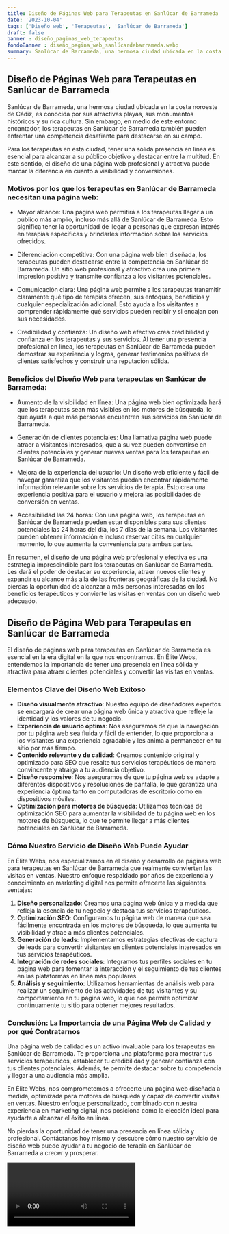 ```yaml
---
title: Diseño de Páginas Web para Terapeutas en Sanlúcar de Barrameda
date: '2023-10-04'
tags: ['Diseño web', 'Terapeutas', 'Sanlúcar de Barrameda']
draft: false
banner : diseño_paginas_web_terapeutas
fondoBanner : diseño_pagina_web_sanlúcardebarrameda.webp
summary: Sanlúcar de Barrameda, una hermosa ciudad ubicada en la costa noroeste de Cádiz, es conocida por sus atractivas playas, sus monumentos históricos y su rica cultura. Sin embargo, en medio de este entorno encantador, los terapeutas en Sanlúcar de Barrameda también pueden enfrentar una competencia desafiante para destacarse en su campo.
---
```


## Diseño de Páginas Web para Terapeutas en Sanlúcar de Barrameda

Sanlúcar de Barrameda, una hermosa ciudad ubicada en la costa noroeste de Cádiz, es conocida por sus atractivas playas, sus monumentos históricos y su rica cultura. Sin embargo, en medio de este entorno encantador, los terapeutas en Sanlúcar de Barrameda también pueden enfrentar una competencia desafiante para destacarse en su campo.

Para los terapeutas en esta ciudad, tener una sólida presencia en línea es esencial para alcanzar a su público objetivo y destacar entre la multitud. En este sentido, el diseño de una página web profesional y atractiva puede marcar la diferencia en cuanto a visibilidad y conversiones.

### Motivos por los que los terapeutas en Sanlúcar de Barrameda necesitan una página web:

- Mayor alcance: Una página web permitirá a los terapeutas llegar a un público más amplio, incluso más allá de Sanlúcar de Barrameda. Esto significa tener la oportunidad de llegar a personas que expresan interés en terapias específicas y brindarles información sobre los servicios ofrecidos.

- Diferenciación competitiva: Con una página web bien diseñada, los terapeutas pueden destacarse entre la competencia en Sanlúcar de Barrameda. Un sitio web profesional y atractivo crea una primera impresión positiva y transmite confianza a los visitantes potenciales.

- Comunicación clara: Una página web permite a los terapeutas transmitir claramente qué tipo de terapias ofrecen, sus enfoques, beneficios y cualquier especialización adicional. Esto ayuda a los visitantes a comprender rápidamente qué servicios pueden recibir y si encajan con sus necesidades.

- Credibilidad y confianza: Un diseño web efectivo crea credibilidad y confianza en los terapeutas y sus servicios. Al tener una presencia profesional en línea, los terapeutas en Sanlúcar de Barrameda pueden demostrar su experiencia y logros, generar testimonios positivos de clientes satisfechos y construir una reputación sólida.

### Beneficios del Diseño Web para terapeutas en Sanlúcar de Barrameda:

- Aumento de la visibilidad en línea: Una página web bien optimizada hará que los terapeutas sean más visibles en los motores de búsqueda, lo que ayuda a que más personas encuentren sus servicios en Sanlúcar de Barrameda.

- Generación de clientes potenciales: Una llamativa página web puede atraer a visitantes interesados, que a su vez pueden convertirse en clientes potenciales y generar nuevas ventas para los terapeutas en Sanlúcar de Barrameda.

- Mejora de la experiencia del usuario: Un diseño web eficiente y fácil de navegar garantiza que los visitantes puedan encontrar rápidamente información relevante sobre los servicios de terapia. Esto crea una experiencia positiva para el usuario y mejora las posibilidades de conversión en ventas.

- Accesibilidad las 24 horas: Con una página web, los terapeutas en Sanlúcar de Barrameda pueden estar disponibles para sus clientes potenciales las 24 horas del día, los 7 días de la semana. Los visitantes pueden obtener información e incluso reservar citas en cualquier momento, lo que aumenta la conveniencia para ambas partes.

En resumen, el diseño de una página web profesional y efectiva es una estrategia imprescindible para los terapeutas en Sanlúcar de Barrameda. Les dará el poder de destacar su experiencia, atraer nuevos clientes y expandir su alcance más allá de las fronteras geográficas de la ciudad. No pierdas la oportunidad de alcanzar a más personas interesadas en los beneficios terapéuticos y convierte las visitas en ventas con un diseño web adecuado.

<GifSeo />

<Cta />

## Diseño de Página Web para Terapeutas en Sanlúcar de Barrameda

El diseño de páginas web para terapeutas en Sanlúcar de Barrameda es esencial en la era digital en la que nos encontramos. En Élite Webs, entendemos la importancia de tener una presencia en línea sólida y atractiva para atraer clientes potenciales y convertir las visitas en ventas.

### Elementos Clave del Diseño Web Exitoso

- **Diseño visualmente atractivo**: Nuestro equipo de diseñadores expertos se encargará de crear una página web única y atractiva que refleje la identidad y los valores de tu negocio.
- **Experiencia de usuario óptima**: Nos aseguramos de que la navegación por tu página web sea fluida y fácil de entender, lo que proporciona a los visitantes una experiencia agradable y les anima a permanecer en tu sitio por más tiempo.
- **Contenido relevante y de calidad**: Creamos contenido original y optimizado para SEO que resalte tus servicios terapéuticos de manera convincente y atraiga a tu audiencia objetivo.
- **Diseño responsive**: Nos aseguramos de que tu página web se adapte a diferentes dispositivos y resoluciones de pantalla, lo que garantiza una experiencia óptima tanto en computadoras de escritorio como en dispositivos móviles.
- **Optimización para motores de búsqueda**: Utilizamos técnicas de optimización SEO para aumentar la visibilidad de tu página web en los motores de búsqueda, lo que te permite llegar a más clientes potenciales en Sanlúcar de Barrameda.

### Cómo Nuestro Servicio de Diseño Web Puede Ayudar

En Élite Webs, nos especializamos en el diseño y desarrollo de páginas web para terapeutas en Sanlúcar de Barrameda que realmente convierten las visitas en ventas. Nuestro enfoque respaldado por años de experiencia y conocimiento en marketing digital nos permite ofrecerte las siguientes ventajas:

1. **Diseño personalizado**: Creamos una página web única y a medida que refleja la esencia de tu negocio y destaca tus servicios terapéuticos.
2. **Optimización SEO**: Configuramos tu página web de manera que sea fácilmente encontrada en los motores de búsqueda, lo que aumenta tu visibilidad y atrae a más clientes potenciales.
3. **Generación de leads**: Implementamos estrategias efectivas de captura de leads para convertir visitantes en clientes potenciales interesados en tus servicios terapéuticos.
4. **Integración de redes sociales**: Integramos tus perfiles sociales en tu página web para fomentar la interacción y el seguimiento de tus clientes en las plataformas en línea más populares.
5. **Análisis y seguimiento**: Utilizamos herramientas de análisis web para realizar un seguimiento de las actividades de tus visitantes y su comportamiento en tu página web, lo que nos permite optimizar continuamente tu sitio para obtener mejores resultados.

### Conclusión: La Importancia de una Página Web de Calidad y por qué Contratarnos

Una página web de calidad es un activo invaluable para los terapeutas en Sanlúcar de Barrameda. Te proporciona una plataforma para mostrar tus servicios terapéuticos, establecer tu credibilidad y generar confianza con tus clientes potenciales. Además, te permite destacar sobre tu competencia y llegar a una audiencia más amplia.

En Élite Webs, nos comprometemos a ofrecerte una página web diseñada a medida, optimizada para motores de búsqueda y capaz de convertir visitas en ventas. Nuestro enfoque personalizado, combinado con nuestra experiencia en marketing digital, nos posiciona como la elección ideal para ayudarte a alcanzar el éxito en línea.

No pierdas la oportunidad de tener una presencia en línea sólida y profesional. Contáctanos hoy mismo y descubre cómo nuestro servicio de diseño web puede ayudar a tu negocio de terapia en Sanlúcar de Barrameda a crecer y prosperar.

<Video />

<CtaBot job='Terapeutas' city='Sanlúcar de Barrameda'/>

<Gmaps query='Sanlúcar de Barrameda+españa+maps' />